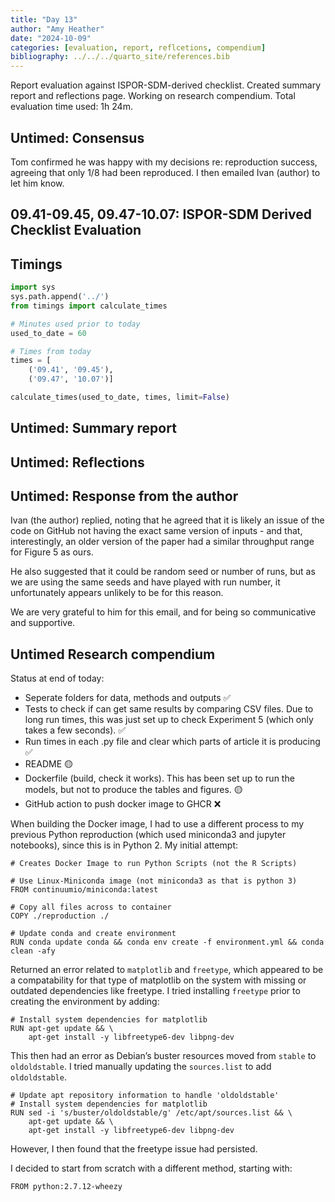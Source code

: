 ```yaml
---
title: "Day 13"
author: "Amy Heather"
date: "2024-10-09"
categories: [evaluation, report, reflcetions, compendium]
bibliography: ../../../quarto_site/references.bib
---
```


::: {.callout-note}

Report evaluation against ISPOR-SDM-derived checklist. Created summary report and reflections page. Working on research compendium. Total evaluation time used: 1h 24m.

:::

## Untimed: Consensus

Tom confirmed he was happy with my decisions re: reproduction success, agreeing that only 1/8 had been reproduced. I then emailed Ivan (author) to let him know.

## 09.41-09.45, 09.47-10.07: ISPOR-SDM Derived Checklist Evaluation

## Timings

```python
import sys
sys.path.append('../')
from timings import calculate_times

# Minutes used prior to today
used_to_date = 60

# Times from today
times = [
    ('09.41', '09.45'),
    ('09.47', '10.07')]

calculate_times(used_to_date, times, limit=False)
```

## Untimed: Summary report

## Untimed: Reflections

## Untimed: Response from the author

Ivan (the author) replied, noting that he agreed that it is likely an issue of the code on GitHub not having the exact same version of inputs - and that, interestingly, an older version of the paper had a similar throughput range for Figure 5 as ours.

He also suggested that it could be random seed or number of runs, but as we are using the same seeds and have played with run number, it unfortunately appears unlikely to be for this reason.

We are very grateful to him for this email, and for being so communicative and supportive.

## Untimed Research compendium

Status at end of today:

* Seperate folders for data, methods and outputs ✅
* Tests to check if can get same results by comparing CSV files. Due to long run times, this was just set up to check Experiment 5 (which only takes a few seconds). ✅
* Run times in each .py file and clear which parts of article it is producing ✅
* README 🟡
* Dockerfile (build, check it works). This has been set up to run the models, but not to produce the tables and figures. 🟡
* GitHub action to push docker image to GHCR ❌

When building the Docker image, I had to use a different process to my previous Python reproduction (which used miniconda3 and jupyter notebooks), since this is in Python 2. My initial attempt:

```
# Creates Docker Image to run Python Scripts (not the R Scripts)

# Use Linux-Miniconda image (not miniconda3 as that is python 3)
FROM continuumio/miniconda:latest

# Copy all files across to container
COPY ./reproduction ./

# Update conda and create environment
RUN conda update conda && conda env create -f environment.yml && conda clean -afy 
```

Returned an error related to `matplotlib` and `freetype`, which appeared to be a compatability for that type of matplotlib on the system with missing or outdated dependencies like freetype. I tried installing `freetype` prior to creating the environment by adding:

```
# Install system dependencies for matplotlib
RUN apt-get update && \
    apt-get install -y libfreetype6-dev libpng-dev
```

This then had an error as Debian's buster resources moved from `stable` to `oldoldstable`. I tried manually updating the `sources.list` to add `oldoldstable`.

```
# Update apt repository information to handle 'oldoldstable'
# Install system dependencies for matplotlib
RUN sed -i 's/buster/oldoldstable/g' /etc/apt/sources.list && \
    apt-get update && \
    apt-get install -y libfreetype6-dev libpng-dev
```

However, I then found that the freetype issue had persisted.

I decided to start from scratch with a different method, starting with:

```
FROM python:2.7.12-wheezy
```
